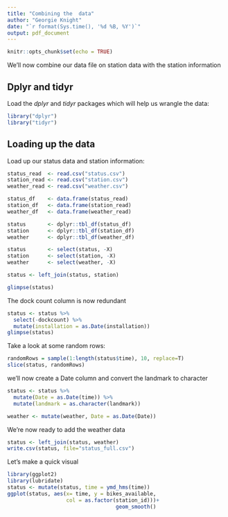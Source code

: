 ---
title: "Combining the  data"
author: "Georgie Knight"
date: "`r format(Sys.time(), '%d %B, %Y')`"
output: pdf_document
---

```{r setup, include=FALSE}
knitr::opts_chunk$set(echo = TRUE)
```
We'll now combine our data file on station data with the station information

## Dplyr and tidyr

Load the _dplyr_ and _tidyr_ packages which will help us wrangle the data:

```{r}
library("dplyr")
library("tidyr")
```
## Loading up the data

Load up our status data and station information:

```{r}
status_read  <- read.csv("status.csv")
station_read <- read.csv("station.csv")
weather_read <- read.csv("weather.csv")

status_df    <- data.frame(status_read)
station_df   <- data.frame(station_read)
weather_df   <- data.frame(weather_read)

status       <- dplyr::tbl_df(status_df)
station      <- dplyr::tbl_df(station_df)
weather      <- dplyr::tbl_df(weather_df)

status       <- select(status, -X)
station      <- select(station, -X)
weather      <- select(weather, -X)

status <- left_join(status, station)

glimpse(status)
```

The dock count column is now redundant

```{r}
status <- status %>%
  select(-dockcount) %>%
  mutate(installation = as.Date(installation))
glimpse(status)
```

Take a look at some random rows:

```{r]}
randomRows = sample(1:length(status$time), 10, replace=T)
slice(status, randomRows)
```

we'll now create a Date column and convert the landmark to character

```{r}

status <- status %>%
  mutate(Date = as.Date(time)) %>%
  mutate(landmark = as.character(landmark))

weather <- mutate(weather, Date = as.Date(Date))
```

We're now ready to add the weather data

```{r}

status <- left_join(status, weather)
write.csv(status, file="status_full.csv")

```

Let's make a quick visual
```{r}
library(ggplot2)
library(lubridate)
status <- mutate(status, time = ymd_hms(time))
ggplot(status, aes(x= time, y = bikes_available, 
                   col = as.factor(station_id)))+
                                   geom_smooth()
```


